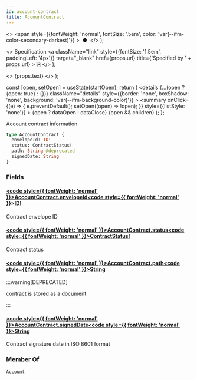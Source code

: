 ```yaml
---
id: account-contract
title: AccountContract
---
```


  <>
    <span
      style={{fontWeight: 'normal', fontSize: '.5em', color: 'var(--ifm-color-secondary-darkest)'}}
    >
      &nbsp;●&nbsp;
    </span>
  </>
);

  <>
    Specification
    <a
      className="link"
      style={{fontSize: '1.5em', paddingLeft: '4px'}}
      target="_blank"
      href={props.url}
      title={'Specified by ' + props.url}
    >
      ⎘
    </a>
  </>
);

  <>
    <span className={props.class}>{props.text}</span>
  </>
);


  const [open, setOpen] = useState(startOpen);
  return (
    <details
      {...(open ? {open: true} : {})}
      className="details"
      style={{border: 'none', boxShadow: 'none', background: 'var(--ifm-background-color)'}}
    >
      <summary
        onClick={(e) => {
          e.preventDefault();
          setOpen((open) => !open);
        }}
        style={{listStyle: 'none'}}
      >
        {open ? dataOpen : dataClose}
      </summary>
      {open && children}
    </details>
  );
};

Account contract information

```graphql
type AccountContract {
  envelopeId: ID!
  status: ContractStatus!
  path: String @deprecated
  signedDate: String
}
```

### Fields

#### [<code style={{ fontWeight: 'normal' }}>AccountContract.<b>envelopeId</b></code>](#)<Bullet />[<code style={{ fontWeight: 'normal' }}><b>ID!</b></code>](/docs/apis/graphql/types/scalars/id.mdx) <Badge class="badge badge--secondary badge--non_null" text="non-null"/> <Badge class="badge badge--secondary " text="scalar"/>

Contract envelope ID

#### [<code style={{ fontWeight: 'normal' }}>AccountContract.<b>status</b></code>](#)<Bullet />[<code style={{ fontWeight: 'normal' }}><b>ContractStatus!</b></code>](/docs/apis/graphql/types/enums/contract-status.mdx) <Badge class="badge badge--secondary badge--non_null" text="non-null"/> <Badge class="badge badge--secondary " text="enum"/>

Contract status

#### [<code style={{ fontWeight: 'normal' }}>AccountContract.<b>path</b></code>](#)<Bullet />[<code style={{ fontWeight: 'normal' }}><b>String</b></code>](/docs/apis/graphql/types/scalars/string.mdx) <Badge class="badge badge--secondary badge--deprecated" text="deprecated"/> <Badge class="badge badge--secondary " text="scalar"/>

:::warning[DEPRECATED]

contract is stored as a document

:::

#### [<code style={{ fontWeight: 'normal' }}>AccountContract.<b>signedDate</b></code>](#)<Bullet />[<code style={{ fontWeight: 'normal' }}><b>String</b></code>](/docs/apis/graphql/types/scalars/string.mdx) <Badge class="badge badge--secondary " text="scalar"/>

Contract signature date in ISO 8601 format

### Member Of

[`Account`](/docs/apis/graphql/types/objects/account.mdx) <Badge class="badge badge--secondary badge--relation" text="object"/>
